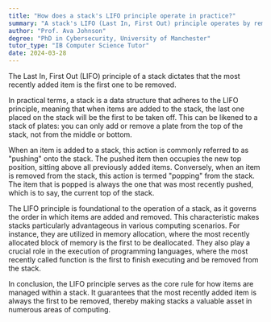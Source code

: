 ```yaml
---
title: "How does a stack's LIFO principle operate in practice?"
summary: "A stack's LIFO (Last In, First Out) principle operates by removing the most recently added item first."
author: "Prof. Ava Johnson"
degree: "PhD in Cybersecurity, University of Manchester"
tutor_type: "IB Computer Science Tutor"
date: 2024-03-28
---
```


The Last In, First Out (LIFO) principle of a stack dictates that the most recently added item is the first one to be removed.

In practical terms, a stack is a data structure that adheres to the LIFO principle, meaning that when items are added to the stack, the last one placed on the stack will be the first to be taken off. This can be likened to a stack of plates: you can only add or remove a plate from the top of the stack, not from the middle or bottom.

When an item is added to a stack, this action is commonly referred to as "pushing" onto the stack. The pushed item then occupies the new top position, sitting above all previously added items. Conversely, when an item is removed from the stack, this action is termed "popping" from the stack. The item that is popped is always the one that was most recently pushed, which is to say, the current top of the stack.

The LIFO principle is foundational to the operation of a stack, as it governs the order in which items are added and removed. This characteristic makes stacks particularly advantageous in various computing scenarios. For instance, they are utilized in memory allocation, where the most recently allocated block of memory is the first to be deallocated. They also play a crucial role in the execution of programming languages, where the most recently called function is the first to finish executing and be removed from the stack.

In conclusion, the LIFO principle serves as the core rule for how items are managed within a stack. It guarantees that the most recently added item is always the first to be removed, thereby making stacks a valuable asset in numerous areas of computing.
    